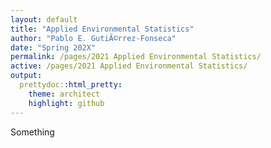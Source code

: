 ```yaml
---
layout: default
title: "Applied Environmental Statistics"
author: "Pablo E. GutiÃ©rrez-Fonseca"
date: "Spring 202X"
permalink: /pages/2021 Applied Environmental Statistics/
active: /pages/2021 Applied Environmental Statistics/
output:
  prettydoc::html_pretty:
    theme: architect
    highlight: github
---
```


Something
